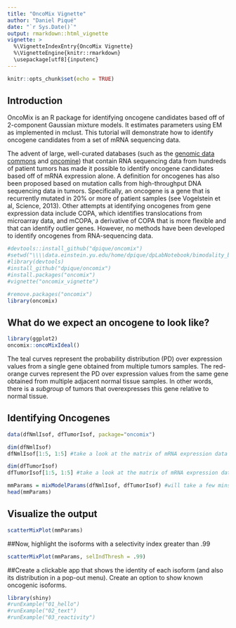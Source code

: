 ---
title: "OncoMix Vignette"
author: "Daniel Piqué"
date: "`r Sys.Date()`"
output: rmarkdown::html_vignette
vignette: >
  %\VignetteIndexEntry{OncoMix Vignette}
  %\VignetteEngine{knitr::rmarkdown}
  \usepackage[utf8]{inputenc}
---

```{r setup, include=FALSE}
knitr::opts_chunk$set(echo = TRUE)
```

## Introduction

OncoMix is an R package for identifying oncogene candidates based off of 2-component Gaussian mixture models. It estimates parameters using EM as implemented in mclust.
This tutorial will demonstrate how to identify oncogene candidates from a set of mRNA sequencing data.



The advent of large, well-curated databases (such as the [genomic data commons](https://gdc.cancer.gov/) and [oncomine](https://www.oncomine.org/)) that contain RNA sequencing data from hundreds of patient tumors has made it possible to identify oncogene candidates based off of mRNA expression alone. A definition for oncogenes has also been proposed based on mutation calls from high-throughput DNA sequencing data in tumors. Specifically, an oncogene is a gene that is recurrently mutated in 20% or more of patient samples (see Vogelstein et al, Science, 2013). Other attempts at identifying oncogenes from gene expression data include COPA, which identifies translocations from microarray data, and mCOPA, a derivative of COPA that is more flexible and that can identify outlier genes. However, no methods have been developed to identify oncogenes from RNA-sequencing data.

```{r}
#devtools::install_github("dpique/oncomix")
#setwd("\\\\data.einstein.yu.edu/home/dpique/dpLabNotebook/bimodality_brca_tcga/oncomix")
#library(devtools)
#install_github("dpique/oncomix")
#install.packages("oncomix")
#vignette("oncomix_vignette")

#remove.packages("oncomix")
library(oncomix)
```

## What do we expect an oncogene to look like?

```{r}
library(ggplot2)
oncomix::oncoMixIdeal()

```

The teal curves represent the probability distribution (PD) over expression values from a single gene obtained from multiple tumors samples. The red-orange curves represent the PD over expression values from the same gene obtained from multiple adjacent normal tissue samples. In other words, there is a *subgroup* of tumors that overexpresses this gene relative to normal tissue.

## Identifying Oncogenes 


```{r}
data(dfNmlIsof, dfTumorIsof, package="oncomix")

dim(dfNmlIsof)
dfNmlIsof[1:5, 1:5] #take a look at the matrix of mRNA expression data from adjacent normal samples

dim(dfTumorIsof)
dfTumorIsof[1:5, 1:5] #take a look at the matrix of mRNA expression data from tumors

mmParams = mixModelParams(dfNmlIsof, dfTumorIsof) #will take a few mins
head(mmParams)
```


## Visualize the output

```{r, fig.width = 7, fig.height= 6.5}
scatterMixPlot(mmParams)
```



##Now, highlight the isoforms with a selectivity index greater than .99

```{r, fig.width = 7, fig.height= 6.5}
scatterMixPlot(mmParams, selIndThresh = .99)
```

##Create a clickable app that shows the identity of each isoform (and also its distribution in a pop-out menu). Create an option to show known oncogenic isoforms.
```{r}
library(shiny)
#runExample("01_hello")
#runExample("02_text")
#runExample("03_reactivity")
```

